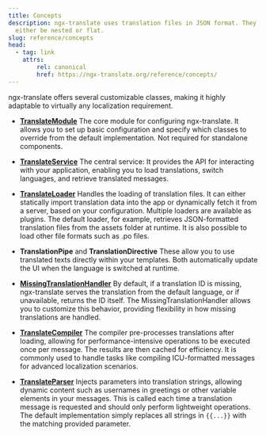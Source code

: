 ```yaml
---
title: Concepts
description: ngx-translate uses translation files in JSON format. They can
  either be nested or flat.
slug: reference/concepts
head:
  - tag: link
    attrs:
        rel: canonical
        href: https://ngx-translate.org/reference/concepts/
---
```


ngx-translate offers several customizable classes, making it highly adaptable
to virtually any localization requirement.

* [**TranslateModule**](/reference/configuration)
  The core module for configuring ngx-translate. It allows you to set up basic
  configuration and specify which classes to override from the default
  implementation. Not required for standalone components.

* [**TranslateService**](/reference/translate-service-api)
  The central service: It provides the API for interacting with your
  application, enabling you to load translations, switch languages, and
  retrieve translated messages.

* [**TranslateLoader**](/reference/translate-loader-api)
  Handles the loading of translation files. It can either statically import translation data into the app
  or dynamically fetch it from a server, based on your configuration. Multiple loaders are available as plugins.
  The default loader, for example, retrieves JSON-formatted translation files from the assets folder at runtime.
  It is also possible to load other file formats such as .po files.

* **TranslationPipe** and **TranslationDirective**
  These allow you to use translated texts directly within your templates. Both automatically
  update the UI when the language is switched at runtime.

* [**MissingTranslationHandler**](/reference/missing-translation-handler-api)
  By default, if a translation ID is missing, ngx-translate serves the translation from the default language,
  or if unavailable, returns the ID itself. The MissingTranslationHandler allows you to customize this behavior,
  providing flexibility in how missing translations are handled.

* [**TranslateCompiler**](/reference/translate-compiler-api)
  The compiler pre-processes translations after loading, allowing for
  performance-intensive operations to be executed once per message. The results
  are then cached for efficiency. It is commonly used to handle tasks like
  compiling ICU-formatted messages for advanced localization scenarios.

* [**TranslateParser**](/reference/translate-parser-api)
  Injects parameters into translation strings, allowing dynamic content such as
  usernames in greetings or other variable elements in your messages. This is
  called each time a translation message is requested and should only perform
  lightweight operations. The default implementation simply replaces all
  strings in `{{...}}` with the matching provided parameter.
